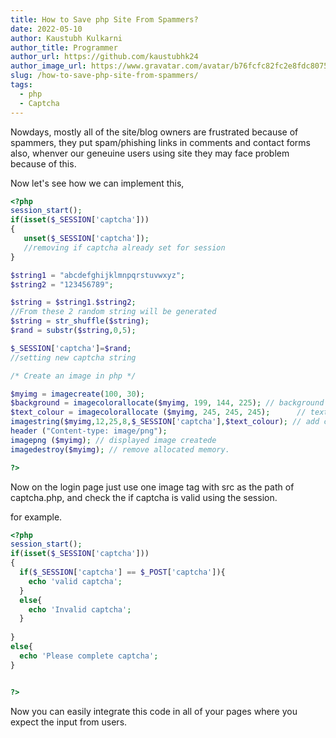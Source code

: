 ```yaml
---
title: How to Save php Site From Spammers?
date: 2022-05-10 
author: Kaustubh Kulkarni
author_title: Programmer
author_url: https://github.com/kaustubhk24
author_image_url: https://www.gravatar.com/avatar/b76fcfc82fc2e8fdc8075636f1735f61?s=200
slug: /how-to-save-php-site-from-spammers/
tags:
  - php
  - Captcha
---
```


Nowdays, mostly all of the site/blog owners are frustrated because of spammers, they put spam/phishing links in comments and contact forms also, whenver our geneuine users using site they may face problem because of this.

Now let's see how we can implement this,

```php title="assets/images/captcha.php"
<?php
session_start();
if(isset($_SESSION['captcha']))
{
   unset($_SESSION['captcha']); 
   //removing if captcha already set for session
}

$string1 = "abcdefghijklmnpqrstuvwxyz";
$string2 = "123456789";

$string = $string1.$string2;
//From these 2 random string will be generated
$string = str_shuffle($string);
$rand = substr($string,0,5);

$_SESSION['captcha']=$rand;
//setting new captcha string

/* Create an image in php */

$myimg = imagecreate(100, 30);
$background = imagecolorallocate($myimg, 199, 144, 225); // background color
$text_colour = imagecolorallocate ($myimg, 245, 245, 245);      // text color 
imagestring($myimg,12,25,8,$_SESSION['captcha'],$text_colour); // add captcha code in image 
header ("Content-type: image/png");
imagepng ($myimg); // displayed image createde
imagedestroy($myimg); // remove allocated memory. 

?>
```

Now on the login page just use one image tag  with src as the path of captcha.php,
and check the if captcha is valid using the session.

for example.


```php title="login-validate.php"
<?php
session_start();
if(isset($_SESSION['captcha']))
{
  if($_SESSION['captcha'] == $_POST['captcha']){
    echo 'valid captcha';
  }
  else{
    echo 'Invalid captcha';
  }
    
}
else{
  echo 'Please complete captcha';
}


?>
```

Now you can easily integrate this code in all of your pages where you expect the input from users.

